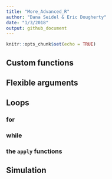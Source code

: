 ```yaml
---
title: "More_Advanced_R"
author: "Dana Seidel & Eric Dougherty"
date: "1/3/2018"
output: github_document
---
```


```r
knitr::opts_chunk$set(echo = TRUE)
```

## Custom functions

## Flexible arguments

## Loops

### for

### while

### the `apply` functions

## Simulation

